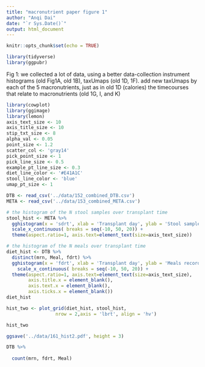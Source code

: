 ```yaml
---
title: "macronutrient paper figure 1"
author: "Anqi Dai"
date: "`r Sys.Date()`"
output: html_document
---
```


```r
knitr::opts_chunk$set(echo = TRUE)
```

```r
library(tidyverse)
library(ggpubr)
```

Fig 1: we collected a lot of data, using a better data-collection instrument
 histograms (old Fig1A, old 1B), taxUmaps (old 1D, 1F).
 add new taxUmaps by each of the 5 macronutrients, just as in old 1D (calories)
 the timecourses that relate to macronutrients (old 1G, I, and K)
 
```r
library(cowplot)
library(ggimage)
library(lemon)
axis_text_size <- 10
axis_title_size <- 10
stip_txt_size <- 8
alpha_val <- 0.05
point_size <- 1.2
scatter_col <- 'gray14'
pick_point_size <- 1
pick_line_size <- 0.5
example_pt_line_size <- 0.3
diet_line_color <- '#E41A1C'
stool_line_color <- 'blue'
umap_pt_size <- 1

DTB <- read_csv('../data/152_combined_DTB.csv')
META <- read_csv('../data/153_combined_META.csv')
```

```r
# the histogram of the N stool samples over transplant time
stool_hist <- META %>% 
  gghistogram(x = 'sdrt', xlab = 'Transplant day', ylab = 'Stool samples', color = 'white', fill = stool_line_color, alpha = 1) +
  scale_x_continuous( breaks = seq(-10, 50, 20)) + 
  theme(aspect.ratio=1, axis.text=element_text(size=axis_text_size))

# the histogram of the N meals over transplant time
diet_hist <- DTB %>% 
  distinct(mrn, Meal, fdrt) %>% 
  gghistogram(x = 'fdrt', xlab = 'Transplant day', ylab = 'Meals recorded', color = 'white', fill = diet_line_color, alpha = 1)+
    scale_x_continuous( breaks = seq(-10, 50, 20)) + 
  theme(aspect.ratio=1, axis.text=element_text(size=axis_text_size),
        axis.title.x = element_blank(),
        axis.text.x = element_blank(),
        axis.ticks.x = element_blank())
diet_hist

hist_two <- plot_grid(diet_hist, stool_hist,
                  nrow = 2,axis = 'lbrt', align = 'hv')

hist_two

ggsave('../data/161_hist2.pdf', height = 3)

DTB %>% 
  
  count(mrn, fdrt, Meal)
```

 
 